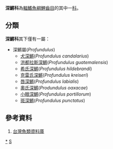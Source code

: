 {{Automatic taxobox
| taxon = Profundulidae
| authority = 
| subdivision_ranks = [[科|科]]
| subdivision = 見內文
}}
'''深鱂科'''為[[輻鰭魚綱|輻鰭魚綱]][[鯉齒目|鯉齒目]]的其中一[[科|科]]。

==分類==
'''深鱂科'''其下僅有一屬：
*深鱂屬(''Profundulus'')
**[[犬深鱂|犬深鱂]](''Profundulus candalarius'')
**[[洪都拉斯深鱂|洪都拉斯深鱂]](''Profundulus guatemalensis'')
**[[希氏深鱂|希氏深鱂]](''Profundulus hildebrandi'')
**[[克雷氏深鱂|克雷氏深鱂]](''Profundulus kreiseri'')
**[[唇深鱂|唇深鱂]](''Profundulus labialis'')
**[[奧氏深鱂|奧氏深鱂]](''Produndulus oaxacae'')
**[[小眼深鱂|小眼深鱂]](''Profundulus portillorum'')
**[[斑深鱂|斑深鱂]](''Profundulus punctatus'')

==參考資料==
#[https://web.archive.org/web/20160526235836/http://fishdb.sinica.edu.tw/AjaxTree/tree.php 台灣魚類資料庫]

{{Taxonbar}}
[[Category:深底鱂科|*]]
[[Category:鯉齒目|S]]